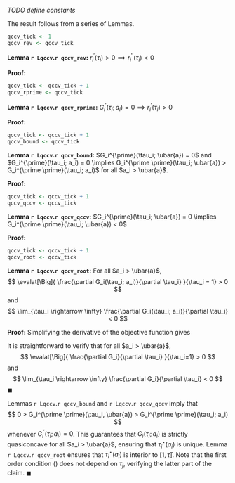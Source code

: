 *TODO define constants*

The result follows from a series of Lemmas.

```r
qccv_tick <- 1
qccv_rev <- qccv_tick
```

**Lemma `r Lqccv`.`r qccv_rev`:** $r_i^\prime(\tau_i) > 0 \implies r_i^{\prime \prime}(\tau_i) < 0$

**Proof:**

```r
qccv_tick <- qccv_tick + 1
qccv_rprime <- qccv_tick
```

**Lemma `r Lqccv`.`r qccv_rprime`:** $G_i^\prime(\tau_i; a_i) = 0 \implies r_i^{\prime}(\tau_i) > 0$

**Proof:**

```r
qccv_tick <- qccv_tick + 1
qccv_bound <- qccv_tick
```

**Lemma `r Lqccv`.`r qccv_bound`:** $G_i^{\prime}(\tau_i; \ubar{a}) = 0$ and $G_i^{\prime}(\tau_i; a_i) = 0 \implies G_i^{\prime \prime}(\tau_i; \ubar{a}) > G_i^{\prime \prime}(\tau_i; a_i)$ for all $a_i > \ubar{a}$.

**Proof:**

```r
qccv_tick <- qccv_tick + 1
qccv_qccv <- qccv_tick
```

**Lemma `r Lqccv`.`r qccv_qccv`:** $G_i^{\prime}(\tau_i; \ubar{a}) = 0 \implies G_i^{\prime \prime}(\tau_i; \ubar{a}) < 0$

**Proof:**

```r
qccv_tick <- qccv_tick + 1
qccv_root <- qccv_tick
```

**Lemma `r Lqccv`.`r qccv_root`:** For all $a_i > \ubar{a}$,
$$
\evalat[\Big]{ \frac{\partial G_i(\tau_i; a_i)}{\partial \tau_i} }{\tau_i = 1} > 0
$$
and
$$
\lim_{\tau_i \rightarrow \infty} \frac{\partial G_i(\tau_i; a_i)}{\partial \tau_i} < 0
$$

**Proof:** Simplifying the derivative of the objective function gives
\begin{equation} \label{eq:Gfoc}
\begin{split}
\frac{\partial G_i}{\partial \tau_i} =& - a k(\alpha) P_i(\tau_i)^{-\alpha} p^{\sigma - 1} + a k(\alpha) P_i(\tau_i)^{-\alpha} \left( 1 + (\tau_i - 1) \left( (\sigma - 1) \chi(\tau_i) \tau_i^{-\sigma} - \sigma \tau_i^{-1} \right) \right) + \\
& (\sigma - 1) \chi_i(\tau_i)
\end{split}
\end{equation}

It is straightforward to verify that for all $a_i > \ubar{a}$,
$$
\evalat[\Big]{ \frac{\partial G_i}{\partial \tau_i} }{\tau_i=1} > 0
$$
and
$$
\lim_{\tau_i \rightarrow \infty} \frac{\partial G_i}{\partial \tau_i} < 0
$$
$\blacksquare$

Lemmas `r Lqccv`.`r qccv_bound` and `r Lqccv`.`r qccv_qccv` imply that 
$$
0 > G_i^{\prime \prime}(\tau_i, \ubar{a}) > G_i^{\prime \prime}(\tau_i; a_i)
$$
whenever $G_i^\prime(\tau_i; a_i) = 0$. This guarantees that $G_i(\tau_i; a_i)$ is strictly quasiconcave for all $a_i > \ubar{a}$, ensuring that $\tau_i^\star(a_i)$ is unique. Lemma `r Lqccv`.`r qccv_root` ensures that $\tau_i^\star(a_i)$ is interior to $[1, \bar{\tau}]$. Note that the first order condition (\ref{eq:Gfoc}) does not depend on $\tau_j$, verifying the latter part of the claim. $\blacksquare$

